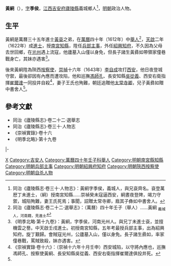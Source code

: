 {{明清人物信息框
| 姓名 = 黃絅
| 原名 =
| 圖片名稱 = 
| 圖片大小 = 220px
| 圖片說明 = 
| 最高職務 = 陝西按察使
| 國家 = 大明
| 爵位 =
| 籍貫 = [[江西等處承宣布政使司|江西]][[吉安府|吉安府]][[廬陵縣|廬陵縣]]
| 族裔 = 
| 字號 = 字季侯
| 室名 = 
| 諡號 = 
| 出生日期 = 生年不詳
| 出生地點 = 
| 逝世日期 = [[崇禎|崇禎]]十六年（1643年）
| 逝世地點 = 
| 墓葬 =
| 配偶 =
| 親屬 = （兄）[[黃袞_(萬曆丁未進士)|黃袞]]
| 出身 = 
*萬曆四十年壬子科舉人
*天啓二年壬戌科同進士出身
| 經歷 = 
| 著作 =
}}

'''黃絅'''（{{bd|16世紀||1643年|11月22日}}），[[表字|字]]'''季侯'''，[[江西等處承宣布政使司|江西]][[吉安府|吉安府]][[廬陵縣|廬陵縣]]義城鄉人<ref name=djs>同治《廬陵縣志·卷三十·人物志》：黃絅字季侯，義城人，與兄袞齊名。袞登萬厯丁未進士，（絅）授南宮知縣……崇禎癸未寇逼西安，絅晝夜登陴，竭力守禦，城陷殉難，妻王氏死焉；事聞，詔贈太常寺卿，廕其子彝如中書舍人。</ref>，[[明朝|明朝]]政治人物。

==生平==
黃絅是萬曆三十五年進士[[黃袞_(萬曆丁未進士)|黃袞]]之弟，在[[萬曆|萬曆]]四十年（1612年）中[[舉人|舉人]]<ref>同治《廬陵縣志·卷二十二·選舉志》：（萬曆）四十年壬子（舉人）……黃絅 <sub>義城人，河南籍，見進士</sub></ref>，[[天啟_(明朝)|天啟]]二年（1622年）成[[進士|進士]]，授[[南宮縣|南宮]][[知縣|知縣]]，陞任[[兵部|兵部]][[主事|主事]]，外任[[紹興府|紹興]][[知府|知府]]，不久因為父母去世回鄉，在[[光州|光州]]遇上流寇，他廬墓入山僅以身免，但長子諸生黃彞如帶領家僮巷戰身亡，其妹亦遇害<ref>《明季北略·第十九卷》：黃絅，字季侯，河南光州人。與兄丁未進士袞，並擅機雲之譽。中天啟壬戌進士。初授南宮知縣，五年考最授兵部主事，出為紹興知府。旋丁艱歸。會賊寇光州，公廬墓入山，僅以身免。長子諸生彞如，率家僮巷戰，罵賊致殺，妹亦遇害。</ref>。

後來黃絅陞為陝西[[按察使|按察使]]，[[崇禎|崇禎]]十六年（1643年）[[李自成|李自成]]攻打[[西安府|西安]]，他日夜登城守禦，最後卻因有內應而遭攻陷，他和巡撫[[馮師孔|馮師孔]]、長安知縣[[吳從義|吳從義]]、西安右衛指揮[[崔爾達|崔爾達]]一同投井自殺<ref>《崇禎實錄·卷十六》：（崇禎十六年十月壬申）西安城陷，以守將內應也，巡撫馮師孔、按察使黃絅、長安知縣吳從義、西安右衛指揮崔爾達俱投井死。</ref>，妻子王氏也殉難，朝廷追贈他[[太常寺卿|太常寺卿]]，兒子黃彞如贈中書舍人<ref name=djs/>。

==參考文獻==
{{reflist}}
*同治《廬陵縣志》·卷二十二·選舉志
*同治《廬陵縣志》·卷三十·人物志
*《崇禎實錄》·卷十六
*《明季北略》·第十九卷

{{start box}}
{{s-off}}
{{s-before|[[張廷箴|張廷箴]]}}
{{s-title|明朝南宮縣知縣|1622年－1627年}}
{{s-after|[[石鳳臺|石鳳臺]]}}
|-
{{s-before|[[蕭震_(萬曆進士)|蕭震]]}}
{{s-title|明朝紹興府知府|1631年－1635年}}
{{s-after|[[杜其初|杜其初]]}}
{{end box}}

{{天啓二年壬戌科殿試金榜}}

{{Authority control}}

{{DEFAULTSORT:Huang黃}}
[[Category:黄姓|X]]
[[Category:吉安人|Category:吉安人]]
[[Category:萬曆四十年壬子科舉人|Category:萬曆四十年壬子科舉人]]
[[Category:明朝南宮縣知縣|Category:明朝南宮縣知縣]]
[[Category:明朝兵部主事|Category:明朝兵部主事]]
[[Category:明朝紹興府知府|Category:明朝紹興府知府]]
[[Category:明朝陝西按察使|Category:明朝陝西按察使]]
[[Category:明朝自杀人物|Category:明朝自杀人物]]